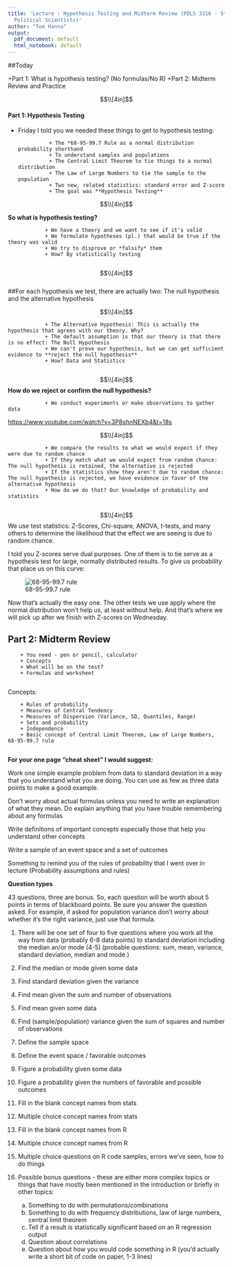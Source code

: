 ```yaml
---
title: 'Lecture : Hypothesis Testing and Midterm Review (POLS 3316 - Statistics for
  Political Scientists)'
author: "Tom Hanna"
output:
  pdf_document: default
  html_notebook: default
---
```


##Today

+Part 1: What is hypothesis testing? (No formulas/No R)
+Part 2: Midterm Review and Practice

$$\\[4in]$$

#### Part 1: Hypothesis Testing

+ Friday I told you we needed these things to get to hypothesis testing:
        
                + The *68-95-99.7 Rule as a normal distribution probability shorthand
                + To understand samples and populations
                + The Central Limit Theorem to tie things to a normal distribution
                + The Law of Large Numbers to tie the sample to the population
                + Two new, related statistics: standard error and Z-score
                + The goal was **Hypothesis Testing**
                
$$\\[4in]$$
                
**So what is hypothesis testing?**

                + We have a theory and we want to see if it's valid
                + We formulate hypotheses (pl.) that would be true if the theory was valid
                + We try to disprove or *falsify* them
                + How? By statistically testing 
                
$$\\[4in]$$                
##For each hypothesis we test, there are actually two: The null hypothesis and the alternative hypothesis

$$\\[4in]$$
                                
                + The Alternative Hypothesis: This is actually the hypothesis that agrees with our theory. Why?
                + The default assumption is that our theory is that there is no effect: The Null Hypothesis
                + We can't prove our hypothesis, but we can get sufficient evidence to **reject the null hypothesis**
                + How? Data and Statistics
                
$$\\[4in]$$
**How do we reject or confirm the null hypothesis?**

                + We conduct experiments or make observations to gather data

[https://www.youtube.com/watch?v=3P8shnNEXb4&t=18s](https://www.youtube.com/watch?v=3P8shnNEXb4&t=18s)

                
 $$\\[4in]$$
 
                
                + We compare the results to what we would expect if they were due to random chance
                + If they match what we would expect from random chance: The null hypothesis is retained, the alternative is rejected
                + If the statistics show they aren't due to random chance: The null hypothesis is rejected, we have evidence in favor of the alternative hypothesis
                + How do we do that? Our knowledge of probability and statistics
                
$$\\[4in]$$
We use test statistics: Z-Scores, Chi-square, ANOVA, t-tests, and many others to determine the likelihood that the effect we are seeing is due to random chance. 

I told you Z-scores serve dual purposes. One of them is to tie serve as a hypothesis test for large, normally distributed results. To give us probability that place us on this curve: 

![68-95-99.7 rule](68-95-997.png)

Now that's actually the easy one. The other tests we use apply where the normal distribution won't help us, at least without help. And that's where we will pick up after we finish with Z-scores on Wednesday. 

## Part 2: Midterm Review
        
        + You need - pen or pencil, calculator
        + Concepts
        + What will be on the test?
        + Formulas and worksheet
        
Concepts:

        + Rules of probability
        + Measures of Central Tendency
        + Measures of Dispersion (Variance, SD, Quantiles, Range)
        + Sets and probability
        + Independence
        + Basic concept of Central Limit Theorem, Law of Large Numbers, 68-95-99.7 rule
        

**For your one page "cheat sheet" I would suggest:**

Work one simple example problem from data to standard deviation in a way that you understand what you are doing. You can use as few as three data points to make a good example.

Don't worry about actual formulas unless you need to write an explanation of what they mean. Do explain anything that you have trouble remembering about any formulas

Write definitions of important concepts especially those that help you understand other concepts

Write a sample of an event space and a set of outcomes

Something to remind you of the rules of probability that I went over in lecture (Probability assumptions and rules)



**Question types**

43 questions, three are bonus. So, each question will be worth about 5 points in terms of blackboard points. Be sure you answer the question asked. For example, if asked for population variance don't worry about whether it's the right variance, just use that formula.

1. There will be one set of four to five questions where you work all the way from data (probably 6-8 data points) to standard deviation including the median an/or mode (4-5) (probable questions: sum, mean, variance, standard deviation, median and mode.)

2. Find the median or mode given some data 

3. Find standard deviation given the variance 

4. Find mean given the sum and number of observations 
5. Find mean given some data 

6. Find (sample/population) variance given the sum of squares and number of observations 

7. Define the sample space

8. Define the event space / favorable outcomes 

9. Figure a probability given some data 

10. Figure a probability given the numbers of favorable and possible outcomes 

11. Fill in the blank concept names  from stats 

12. Multiple choice concept names from stats 

13. Fill in the blank concept names from R 

14. Multiple choice concept names from R 

15. Multiple choice questions on R code samples, errors we've seen, how to do things 

16. Possible bonus questions - these are either more complex topics or things that have mostly been mentioned in the introduction or briefly in other topics:

    a. Something to do with permutations/combinations
    b. Something to do with frequency distributions, law of large numbers, central limit theorem
    c. Tell if a result is statistically significant based on an R regression output
    d. Question about correlations
    e. Question about how you would code something in R (you'd actually write a short bit of code on paper, 1-3 lines)

